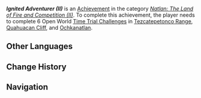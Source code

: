 {{Achievement Infobox
|title        = Ignited Adventurer (II)
|id           = 80360
|order id     = 334
|category     = Natlan: The Land of Fire and Competition (II)
|description  = Complete 6 Open World [[Time Trial Challenge]]s in [[Tezcatepetonco Range]], [[Quahuacan Cliff]], and [[Ochkanatlan]].
|requirements = 
|primogems    = 10
|tracking     = Tracks the amount of Open World mechanism-activated Time Trial Challenges completed.
|topic        = Time Trial Challenges
|hidden       = 
|set          = Ignited Adventurer (II)
|tier         = 2
|tiers_total  = 3
}}
'''''Ignited Adventurer (II)''''' is an [[Achievement]] in the category ''[[Natlan: The Land of Fire and Competition (II)]]''. To complete this achievement, the player needs to complete 6 Open World [[Time Trial Challenge]]s in [[Tezcatepetonco Range]], [[Quahuacan Cliff]], and [[Ochkanatlan]].

==Other Languages==
{{Other Languages|Transclude=Ignited Adventurer (II)}}

==Change History==
{{Change History|5.2}}

==Navigation==
{{Achievement Navbox}}